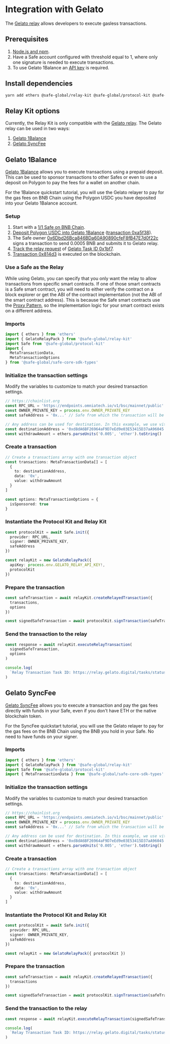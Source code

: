 
# Integration with Gelato

The [Gelato relay](https://docs.gelato.network/developer-services/relay) allows developers to execute gasless transactions.

## Prerequisites

1. [Node.js and npm](https://docs.npmjs.com/downloading-and-installing-node-js-and-npm#using-a-node-version-manager-to-install-nodejs-and-npm).
2. Have a Safe account configured with threshold equal to 1, where only one signature is needed to execute transactions.
3. To use Gelato 1Balance an [API key](https://docs.gelato.network/developer-services/relay/payment-and-fees/1balance) is required.

## Install dependencies

```bash
yarn add ethers @safe-global/relay-kit @safe-global/protocol-kit @safe-global/safe-core-sdk-types
```

## Relay Kit options

Currently, the Relay Kit is only compatible with the [Gelato relay](https://docs.gelato.network/developer-services/relay). The Gelato relay can be used in two ways:

1. [Gelato 1Balance](https://docs.gelato.network/developer-services/relay/payment-and-fees/1balance)
2. [Gelato SyncFee](https://docs.gelato.network/developer-services/relay/quick-start/callwithsyncfee)

## Gelato 1Balance

[Gelato 1Balance](https://docs.gelato.network/developer-services/relay/payment-and-fees/1balance) allows you to execute transactions using a prepaid deposit. This can be used to sponsor transactions to other Safes or even to use a deposit on Polygon to pay the fees for a wallet on another chain.

For the 1Balance quickstart tutorial, you will use the Gelato relayer to pay for the gas fees on BNB Chain using the Polygon USDC you have deposited into your Gelato 1Balance account.

<Steps>

### Setup

1. Start with a [1/1 Safe on BNB Chain](https://app.safe.global/transactions/history?safe=bnb:0x6651FD6Abe0843f7B6CB9047b89655cc7Aa78221).
2. [Deposit Polygon USDC into Gelato 1Balance](https://docs.gelato.network/developer-services/relay/payment-and-fees/.1balance#how-can-i-use-1balance) ([transaction 0xa5f38](https://polygonscan.com/tx/0xa5f388c2d6e0d1bb32e940fccddf8eab182ad191644936665a54bf4bb1bac555)).
3. The Safe owner [0x6Dbd26Bca846BDa60A90890cfeF8fB47E7d0f22c](https://bscscan.com/address/0x6Dbd26Bca846BDa60A90890cfeF8fB47E7d0f22c) signs a transaction to send 0.0005 BNB and submits it to Gelato relay.
4. [Track the relay request](https://docs.gelato.network/developer-services/relay/quick-start/tracking-your-relay-request) of [Gelato Task ID 0x1bf7](https://relay.gelato.digital/tasks/status/0x1bf7664a1e176472f604bb3840d3d2a5bf56f98b60307961c3f8cee099f1eeb8).
5. [Transaction 0x814d3](https://bscscan.com/tx/0x814d385c0ec036be65663b5fbfb0d8d4e0d35af395d4d96b13f2cafaf43138f9) is executed on the blockchain.

### Use a Safe as the Relay

While using Gelato, you can specify that you only want the relay to allow transactions from specific smart contracts. If one of those smart contracts is a Safe smart contract, you will need to either verify the contract on a block explorer or get the ABI of the contract implementation (not the ABI of the smart contract address). This is because the Safe smart contracts use the [Proxy Pattern](https://medium.com/coinmonks/proxy-pattern-and-upgradeable-smart-contracts-45d68d6f15da), so the implementation logic for your smart contract exists on a different address.

### Imports

```typescript
import { ethers } from 'ethers'
import { GelatoRelayPack } from '@safe-global/relay-kit'
import Safe from '@safe-global/protocol-kit'
import {
  MetaTransactionData,
  MetaTransactionOptions
} from '@safe-global/safe-core-sdk-types'
```

### Initialize the transaction settings

Modify the variables to customize to match your desired transaction settings.

```typescript
// https://chainlist.org
const RPC_URL = 'https://endpoints.omniatech.io/v1/bsc/mainnet/public'
const OWNER_PRIVATE_KEY = process.env.OWNER_PRIVATE_KEY
const safeAddress = '0x...' // Safe from which the transaction will be sent

// Any address can be used for destination. In this example, we use vitalik.eth
const destinationAddress = '0xd8dA6BF26964aF9D7eEd9e03E53415D37aA96045'
const withdrawAmount = ethers.parseUnits('0.005', 'ether').toString()
```

### Create a transaction

```typescript
// Create a transactions array with one transaction object
const transactions: MetaTransactionData[] = [
  {
    to: destinationAddress,
    data: '0x',
    value: withdrawAmount
  }
]

const options: MetaTransactionOptions = {
  isSponsored: true
}
```

### Instantiate the Protocol Kit and Relay Kit

```typescript
const protocolKit = await Safe.init({
  provider: RPC_URL,
  signer: OWNER_PRIVATE_KEY,
  safeAddress
})

const relayKit = new GelatoRelayPack({
  apiKey: process.env.GELATO_RELAY_API_KEY!,
  protocolKit
})
```

### Prepare the transaction

```typescript
const safeTransaction = await relayKit.createRelayedTransaction({
  transactions,
  options
})

const signedSafeTransaction = await protocolKit.signTransaction(safeTransaction)
```

### Send the transaction to the relay

```typescript
const response = await relayKit.executeRelayTransaction(
  signedSafeTransaction,
  options
)

console.log(
  `Relay Transaction Task ID: https://relay.gelato.digital/tasks/status/${response.taskId}`
)
```

</Steps>

## Gelato SyncFee

[Gelato SyncFee](https://docs.gelato.network/developer-services/relay/quick-start/callwithsyncfee) allows you to execute a transaction and pay the gas fees directly with funds in your Safe, even if you don't have ETH or the native blockchain token.

For the SyncFee quickstart tutorial, you will use the Gelato relayer to pay for the gas fees on the BNB Chain using the BNB you hold in your Safe. No need to have funds on your signer.

<Steps>

### Imports

```typescript
import { ethers } from 'ethers'
import { GelatoRelayPack } from '@safe-global/relay-kit'
import Safe from '@safe-global/protocol-kit'
import { MetaTransactionData } from '@safe-global/safe-core-sdk-types'
```

### Initialize the transaction settings

Modify the variables to customize to match your desired transaction settings.

```typescript
// https://chainlist.org
const RPC_URL = 'https://endpoints.omniatech.io/v1/bsc/mainnet/public'
const OWNER_PRIVATE_KEY = process.env.OWNER_PRIVATE_KEY
const safeAddress = '0x...' // Safe from which the transaction will be sent

// Any address can be used for destination. In this example, we use vitalik.eth
const destinationAddress = '0xd8dA6BF26964aF9D7eEd9e03E53415D37aA96045'
const withdrawAmount = ethers.parseUnits('0.005', 'ether').toString()
```

### Create a transaction

```typescript
// Create a transactions array with one transaction object
const transactions: MetaTransactionData[] = [
  {
    to: destinationAddress,
    data: '0x',
    value: withdrawAmount
  }
]
```

### Instantiate the Protocol Kit and Relay Kit

```typescript
const protocolKit = await Safe.init({
  provider: RPC_URL,
  signer: OWNER_PRIVATE_KEY,
  safeAddress
})

const relayKit = new GelatoRelayPack({ protocolKit })
```

### Prepare the transaction

```typescript
const safeTransaction = await relayKit.createRelayedTransaction({
  transactions
})

const signedSafeTransaction = await protocolKit.signTransaction(safeTransaction)
```

### Send the transaction to the relay

```typescript
const response = await relayKit.executeRelayTransaction(signedSafeTransaction)

console.log(
  `Relay Transaction Task ID: https://relay.gelato.digital/tasks/status/${response.taskId}`
)
```

</Steps>
